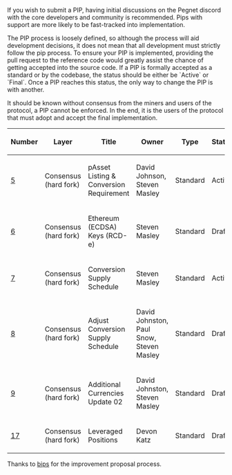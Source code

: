 If you wish to submit a PIP, having initial discussions on the Pegnet discord with the core developers and community is recommended. Pips with support are more likely to be fast-tracked into implementation.

The PIP process is loosely defined, so although the process will aid development decisions, it does not mean that all development must strictly follow the pip process. To ensure your PIP is implemented, providing the pull request to the reference code would greatly assist the chance of getting accepted into the source code. If a PIP is formally accepted as a standard or by the codebase, the status should be either be `Active` or `Final`. Once a PIP reaches this status, the only way to change the PIP is with another.

It should be known without consensus from the miners and users of the protocol, a PIP cannot be enforced. In the end, it is the users of the protocol that must adopt and accept the final implementation.



{| class="wikitable sortable" style="width: auto; text-align: center; font-size: smaller; table-layout: fixed;"
!Number
!Layer
!Title
!Owner
!Type
!Status

|- style="background-color: #cfffcf"
| [[pip-0005.mediawiki|5]]
| Consensus (hard fork)
| pAsset Listing & Conversion Requirement
| David Johnson, Steven Masley
| Standard
| Active
|-
| [[pip-0006.mediawiki|6]]
| Consensus (hard fork)
| Ethereum (ECDSA) Keys (RCD-e)
| Steven Masley
| Standard
| Draft
|- style="background-color: #cfffcf"
| [[pip-0007.mediawiki|7]]
| Consensus (hard fork)
| Conversion Supply Schedule
| Steven Masley
| Standard
| Active
|-
| [[pip-0008.mediawiki|8]]
| Consensus (hard fork)
| Adjust Conversion Supply Schedule
| David Johnston, Paul Snow, Steven Masley
| Standard
| Draft
|-
| [[pip-0009.mediawiki|9]]
| Consensus (hard fork)
| Additional Currencies Update 02
| David Johnston, Steven Masley
| Standard
| Draft
|-
| [[pip-0017.mediawiki|17]]
| Consensus (hard fork)
| Leveraged Positions
| Devon Katz
| Standard
| Draft


|}


Thanks to [https://github.com/bitcoin/bips bips] for the improvement proposal process.
